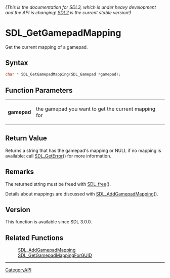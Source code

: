 ====== (This is the documentation for SDL3, which is under heavy development and the API is changing! [https://wiki.libsdl.org/ SDL2] is the current stable version!) ======
= SDL_GetGamepadMapping =

Get the current mapping of a gamepad.

== Syntax ==

<syntaxhighlight lang='c'>
char * SDL_GetGamepadMapping(SDL_Gamepad *gamepad);
</syntaxhighlight>

== Function Parameters ==

{|
|'''gamepad'''
|the gamepad you want to get the current mapping for
|}

== Return Value ==

Returns a string that has the gamepad's mapping or NULL if no mapping is
available; call [[SDL_GetError]]() for more information.

== Remarks ==

The returned string must be freed with [[SDL_free]]().

Details about mappings are discussed with [[SDL_AddGamepadMapping]]().

== Version ==

This function is available since SDL 3.0.0.

== Related Functions ==

:[[SDL_AddGamepadMapping]]
:[[SDL_GetGamepadMappingForGUID]]

----
[[CategoryAPI]]


